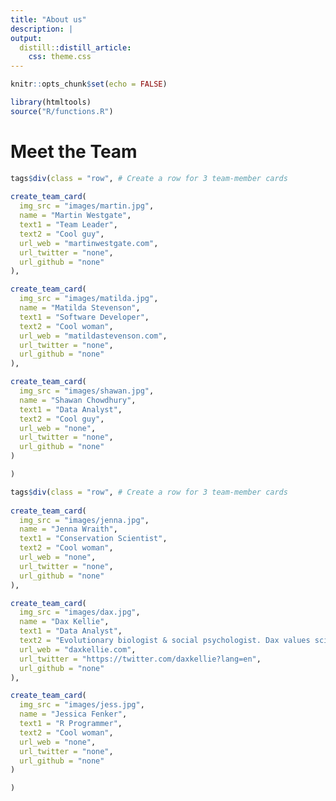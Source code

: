 ```yaml
---
title: "About us"
description: |
output: 
  distill::distill_article:
    css: theme.css
---
```



```r
knitr::opts_chunk$set(echo = FALSE)
```

```r
library(htmltools)
source("R/functions.R")
```

# Meet the Team
```r
tags$div(class = "row", # Create a row for 3 team-member cards
         
create_team_card(
  img_src = "images/martin.jpg",
  name = "Martin Westgate",
  text1 = "Team Leader",
  text2 = "Cool guy",
  url_web = "martinwestgate.com",
  url_twitter = "none",
  url_github = "none"
),

create_team_card(
  img_src = "images/matilda.jpg",
  name = "Matilda Stevenson",
  text1 = "Software Developer",
  text2 = "Cool woman",
  url_web = "matildastevenson.com",
  url_twitter = "none",
  url_github = "none"
),

create_team_card(
  img_src = "images/shawan.jpg",
  name = "Shawan Chowdhury",
  text1 = "Data Analyst",
  text2 = "Cool guy",
  url_web = "none",
  url_twitter = "none",
  url_github = "none"
)

)

tags$div(class = "row", # Create a row for 3 team-member cards
         
create_team_card(
  img_src = "images/jenna.jpg",
  name = "Jenna Wraith",
  text1 = "Conservation Scientist",
  text2 = "Cool woman",
  url_web = "none",
  url_twitter = "none",
  url_github = "none"
),

create_team_card(
  img_src = "images/dax.jpg",
  name = "Dax Kellie",
  text1 = "Data Analyst",
  text2 = "Evolutionary biologist & social psychologist. Dax values scientific transparency and tries to apply these values to the team workflow.",
  url_web = "daxkellie.com",
  url_twitter = "https://twitter.com/daxkellie?lang=en",
  url_github = "none"
),

create_team_card(
  img_src = "images/jess.jpg",
  name = "Jessica Fenker",
  text1 = "R Programmer",
  text2 = "Cool woman",
  url_web = "none",
  url_twitter = "none",
  url_github = "none"
)

)
```